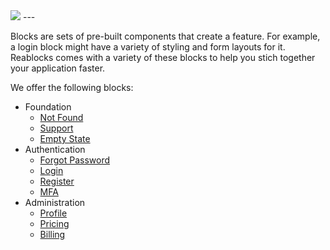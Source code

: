 
<div className="my-0 mx-auto text-white text-center flex flex-col">
  <img
    className="mx-auto mb-8 mt-8"
    src={img.src}
  />
  ---
</div>

Blocks are sets of pre-built components that create a feature. For example, a login
block might have a variety of styling and form layouts for it. Reablocks comes with
a variety of these blocks to help you stich together your application faster.

We offer the following blocks:

- Foundation
  - [Not Found](?path=/docs/blocks-foundation-not-found--docs)
  - [Support](?path=/docs/blocks-foundation-support--docs)
  - [Empty State](?path=/docs/blocks-foundation-empty-state--docs)
- Authentication
  - [Forgot Password](?path=/docs/blocks-authentication-forgot-password--docs)
  - [Login](?path=/docs/blocks-authentication-login--docs)
  - [Register](?path=/docs/blocks-authentication-register--docs)
  - [MFA](?path=/docs/blocks-authentication-mfa--docs)
- Administration
  - [Profile](?path=/docs/blocks-administration-profile--docs)
  - [Pricing](?path=/docs/blocks-administration-pricing--docs)
  - [Billing](?path=/docs/blocks-administration-billing--docs)